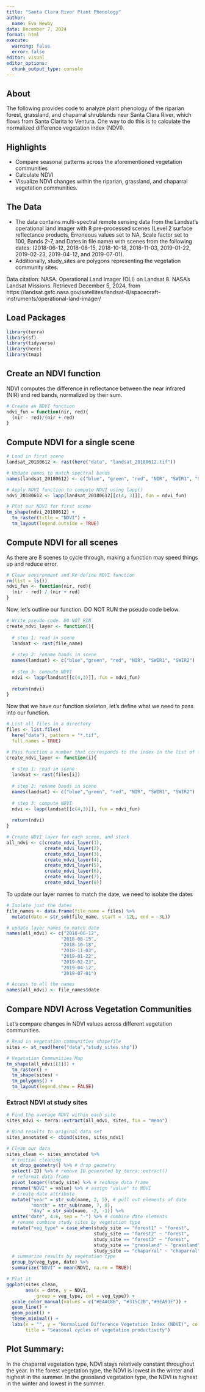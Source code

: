```yaml
---
title: "Santa Clara River Plant Phenology"
author:
  name: Eva Newby
date: December 7, 2024
format: html
execute: 
  warning: false
  error: false
editor: visual
editor_options: 
  chunk_output_type: console
---
```


## About

The following provides code to analyze plant phenology of the riparian forest, grassland, and chaparral shrublands near Santa Clara River, which flows from Santa Clarita to Ventura. One way to do this is to calculate the normalized difference vegetation index (NDVI).

## Highlights

-   Compare seasonal patterns across the aforementioned vegetation communities
-   Calculate NDVI
-   Visualize NDVI changes within the riparian, grassland, and chaparral vegetation communities.

## The Data

-   The data contains multi-spectral remote sensing data from the Landsat's operational land imager with 8 pre-processed scenes (Level 2 surface reflectance products, Erroneous values set to NA, Scale factor set to 100, Bands 2-7, and Dates in file name) with scenes from the following dates: (2018-06-12, 2018-08-15, 2018-10-18, 2018-11-03, 2019-01-22, 2019-02-23, 2019-04-12, and 2019-07-01).
-   Additionally, study_sites are polygons representing the vegetation community sites.

Data citation: NASA. Operational Land Imager (OLI) on Landsat 8. NASA's Landsat Missions. Retrieved December 5, 2024, from https://landsat.gsfc.nasa.gov/satellites/landsat-8/spacecraft-instruments/operational-land-imager/

## Load Packages

```r
library(terra)
library(sf)
library(tidyverse)
library(here)
library(tmap)
```

## Create an NDVI function

NDVI computes the difference in reflectance between the near infrared (NIR) and red bands, normalized by their sum.

```r
# Create an NDVI function
ndvi_fun = function(nir, red){
  (nir - red)/(nir + red)
}
```

## Compute NDVI for a single scene

```r
# Load in first scene
landsat_20180612 <- rast(here("data", "landsat_20180612.tif"))

# Update names to match spectral bands
names(landsat_20180612) <- c("blue", "green", "red", "NIR", "SWIR1", "SWIR2")

# Apply NDVI function to compute NDVI using lapp()
ndvi_20180612 <- lapp(landsat_20180612[[c(4, 3)]], fun = ndvi_fun)
```

```r
# Plot our NDVI for first scene
tm_shape(ndvi_20180612) +
  tm_raster(title = "NDVI") +
  tm_layout(legend.outside = TRUE)
```

## Compute NDVI for all scenes

As there are 8 scenes to cycle through, making a function may speed things up and reduce error.

```r
# Clear environment and Re-define NDVI function
rm(list = ls())  
ndvi_fun <- function(nir, red){
  (nir - red) / (nir + red)
}
```

Now, let's outline our function. DO NOT RUN the pseudo code below.

```r
# Write pseudo-code. DO NOT RIN
create_ndvi_layer <- function(){
  
  # step 1: read in scene
  landsat <- rast(file_name)
  
  # step 2: rename bands in scene
  names(landsat) <- c("blue","green", "red", "NIR", "SWIR1", "SWIR2")
  
  # step 3: compute NDVI
  ndvi <- lapp(landsat[[c(4,3)]], fun = ndvi_fun)
  
  return(ndvi)
}
```

Now that we have our function skeleton, let's define what we need to pass into our function.

```r
# List all files in a directory
files <- list.files(
  here("data"), pattern = "*.tif", 
  full.names = TRUE)
```

```r
# Pass function a number that corresponds to the index in the list of file names
create_ndvi_layer <- function(i){
  
  # step 1: read in scene
  landsat <- rast(files[i])
  
  # step 2: rename bands in scene
  names(landsat) <- c("blue","green", "red", "NIR", "SWIR1", "SWIR2")
  
  # step 3: compute NDVI
  ndvi <- lapp(landsat[[c(4,3)]], fun = ndvi_fun)
  
  return(ndvi)
}
```

```r
# Create NDVI layer for each scene, and stack
all_ndvi <- c(create_ndvi_layer(1),
              create_ndvi_layer(2),
              create_ndvi_layer(3),
              create_ndvi_layer(4),
              create_ndvi_layer(5),
              create_ndvi_layer(6),
              create_ndvi_layer(7),
              create_ndvi_layer(8))
```

To update our layer names to match the date, we need to isolate the dates

```r
# Isolate just the dates
file_names <- data.frame(file_name = files) %>%
  mutate(date = str_sub(file_name, start = -12L, end = -3L))
```

```r
# update layer names to match date
names(all_ndvi) <- c("2018-06-12", 
                    "2018-08-15", 
                    "2018-10-18", 
                    "2018-11-03", 
                    "2019-01-22", 
                    "2019-02-23", 
                    "2019-04-12", 
                    "2019-07-01")
```

```r
# Access to all the names
names(all_ndvi) <- file_names$date
```

## Compare NDVI Across Vegetation Communities

Let's compare changes in NDVI values across different vegetation communities.

```r
# Read in vegetation communities shapefile
sites <- st_read(here("data","study_sites.shp"))
```

```r
# Vegetation Communities Map
tm_shape(all_ndvi[[1]]) +
  tm_raster() +
  tm_shape(sites) +
  tm_polygons() +
  tm_layout(legend.show = FALSE)
```

### Extract NDVI at study sites

```r
# Find the average NDVI within each site
sites_ndvi <- terra::extract(all_ndvi, sites, fun = "mean")

# Bind results to original data set
sites_annotated <- cbind(sites, sites_ndvi)
```

```r
# Clean our data
sites_clean <- sites_annotated %>%
  # initial cleaning
  st_drop_geometry() %>% # drop geometry
  select(-ID) %>% # remove ID generated by terra::extract()
  # reformat data frame
  pivot_longer(!study_site) %>% # reshape data frame
  rename("NDVI" = value) %>% # assign "value" to NDVI
  # create date attribute
  mutate("year" = str_sub(name, 2, 5), # pull out elements of date
         "month" = str_sub(name, 7, 8),
         "day" = str_sub(name, -2, -1)) %>%
  unite("date", 4:6, sep = "-") %>% # combine date elements
  # rename combine study sites by vegetation type
  mutate("veg_type" = case_when(study_site == "forest1" ~ "forest",
                                study_site == "forest2" ~ "forest",
                                study_site == "forest3" ~ "forest",
                                study_site == "grassland" ~ "grassland",
                                study_site == "chaparral" ~ "chaparral")) %>%
  # summarize results by vegetation type
  group_by(veg_type, date) %>%
  summarize("NDVI" = mean(NDVI, na.rm = TRUE))
```

```r
# Plot it
ggplot(sites_clean,
       aes(x = date, y = NDVI,
           group = veg_type, col = veg_type)) +
  scale_color_manual(values = c("#EAAC8B", "#315C2B","#9EA93F")) +
  geom_line() +
  geom_point() +
  theme_minimal() +
  labs(x = "", y = "Normalized Difference Vegetation Index (NDVI)", col = "Vegetation type",
       title = "Seasonal cycles of vegetation productivity") 
```

## Plot Summary:

In the chaparral vegetation type, NDVI stays relatively constant throughout the year. In the forest vegetation type, the NDVI is lowest in the winter and highest in the summer. In the grassland vegetation type, the NDVI is highest in the winter and lowest in the summer.
